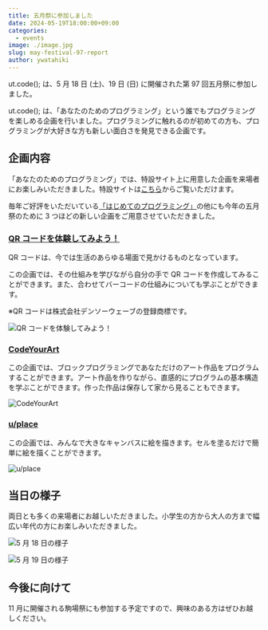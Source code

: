 ```yaml
---
title: 五月祭に参加しました
date: 2024-05-19T18:00:00+09:00
categories:
  - events
image: ./image.jpg
slug: may-festival-97-report
author: ywatahiki
---
```


ut.code(); は、5 月 18 日 (土)、19 日 (日) に開催された第 97 回五月祭に参加しました。

ut.code(); は、「あなたのためのプログラミング」という誰でもプログラミングを楽しめる企画を行いました。プログラミングに触れるのが初めての方も、プログラミングが大好きな方も新しい面白さを発見できる企画です。

## 企画内容

「あなたのためのプログラミング」では、特設サイト上に用意した企画を来場者にお楽しみいただきました。特設サイトは[こちら](https://mf97.utcode.net/)からご覧いただけます。

毎年ご好評をいただいている[「はじめてのプログラミング」](https://first-programming.utcode.net/)の他にも今年の五月祭のために 3 つほどの新しい企画をご用意させていただきました。

### [QR コードを体験してみよう！](https://ut-code.github.io/qrcode/)

QR コードは、今では生活のあらゆる場面で見かけるものとなっています。

この企画では、その仕組みを学びながら自分の手で QR コードを作成してみることができます。また、合わせてバーコードの仕組みについても学ぶことができます。

※QR コードは株式会社デンソーウェーブの登録商標です。

![QR コードを体験してみよう！](./qr-code.png)

### [CodeYourArt](https://utcode-draw.onrender.com/)

この企画では、ブロックプログラミングであなただけのアート作品をプログラムすることができます。アート作品を作りながら、直感的にプログラムの基本構造を学ぶことができます。作った作品は保存して家から見ることもできます。

![CodeYourArt](./code-your-art.png)

### [u/place](https://u-place.onrender.com/)

この企画では、みんなで大きなキャンバスに絵を描きます。セルを塗るだけで簡単に絵を描くことができます。

![u/place](./u-place.png)

## 当日の様子

両日とも多くの来場者にお越しいただきました。小学生の方から大人の方まで幅広い年代の方にお楽しみいただきました。

![5 月 18 日の様子](./0518.jpg)

![5 月 19 日の様子](./0519.jpg)

## 今後に向けて

11 月に開催される駒場祭にも参加する予定ですので、興味のある方はぜひお越しください。
